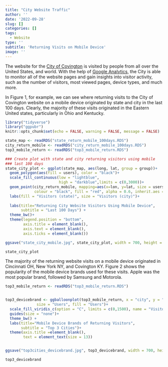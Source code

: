 ```yaml
---
title: "City Website Traffic"
author: ''
date: '2022-09-28'
slug: []
categories: []
tags: 
  - Website
type: ''
subtitle: 'Returning Visits on Mobile Device'
image: ''
---
```


The website for the [City of Covington](https://www.covingtonky.gov/) is visited by people from all over the United States, and world.  With the help of [Google Analytics](https://analytics.withgoogle.com/), the City is able to monitor all of the website pages and gain insights into visitor activity, such as the number of visitors, most viewed pages, device types, and much more.

In Figure 1, for example, we can see where returning visits to the City of Covington website on a mobile device originated by state and city in the last 100 days.  Clearly, the majority of these visits originated in the Eastern United states, particularly in Ohio and Kentucky.


```r
library("tidyverse")
library("ggpubr")
knitr::opts_chunk$set(echo = FALSE, warning = FALSE, message = FALSE)

state_map <- readRDS("state_return_mobile_100days.RDS")
city_return_mobile <- readRDS("city_return_mobile_100days.RDS")
top3_mobile_return <- readRDS("top3_mobile_return.RDS")


```



```r

### Create plot with state and city returning visitors using mobile
### last 100 days
state_city_plot <- ggplot(state_map, aes(long, lat, group = group))+
  geom_polygon(aes(fill = users), color = "black")+
  scale_fill_continuous(low = "lightblue", 
                        high = "darkblue",limits = c(0,3000))+
  geom_point(city_return_mobile, mapping=aes(x=lon, y=lat, size = users),  pch=21,
             colour = "black", fill = "red", alpha = 0.6, inherit.aes = FALSE) +
  labs(fill = "Visitors (state)", size = "Visitors (city)")+
  
  labs(title="Returning City Website Visitors Using Mobile Device",
       subtitle = "Last 100 Days") +
  theme_bw()+
  theme(legend.position = "bottom",
        axis.title = element_blank(),
        axis.text = element_blank(),
        axis.ticks = element_blank())

ggsave("state_city_mobile.jpg", state_city_plot, width = 700, height = 600, units = "px", dpi = 120)

state_city_plot

```


The majority of the returning website visits on a mobile device originated in Cincinnati OH, New York NY, and Covington KY.  Figure 2 shows the popularity of the mobile device brands used for these visits.  Apple was the most popular brand, followed by Samsung and Motorola. 


```r

top3_mobile_return <- readRDS("top3_mobile_return.RDS")


top3_devicebrand <- ggballoonplot(top3_mobile_return, x = "city", y = "mobileDeviceBranding",
              size = "Users", fill = "Users")+
  scale_fill_viridis_c(option = "C", limits = c(0,1500), name = "Visitors")+
  guides(size = "none")+
  theme_bw() +
  labs(title="Mobile Device Brands of Returning Visitors",
       subtitle = "Top 3 Cities")+
  theme(axis.title =element_blank(),
        text = element_text(size = 13))


ggsave("top3cities_devicebrand.jpg", top3_devicebrand, width = 700, height = 500, units = "px", dpi = 120)

top3_devicebrand

```






